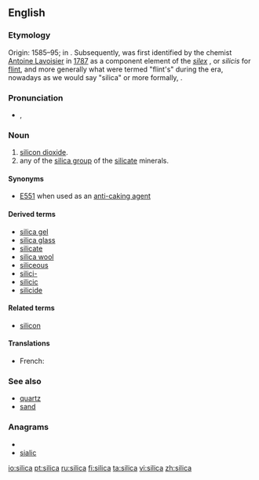 ==English==

===Etymology===
Origin: 1585–95; in {{etyl|la}} {{term|silex||hard stone, flint|lang=la}}. Subsequently, {{term|silicon}} was first identified by the chemist [[w:Antoine Lavoisier|Antoine Lavoisier]] in [[w:1787|1787]] as a component element of the ''[[silex]]''<!-- refs (see the several @ http://dictionary.reference.com/browse/silex): esp. Dictionary.com Unabridged (v 1.1) - Cite This Source
si·lex      
–noun
flint; silica.
[Origin: 1585–95; < L silex, s. silic- hard stone, flint, boulder] -->, or ''silicis'' for [[flint]], and more generally what were termed "flint's" during the era, nowadays as we would say "silica" or more formally, {{term|silicate}}.

===Pronunciation===
* {{a|UK}} {{IPA|/ˈsɪl.ɪ.kə/}}, {{SAMPA|/"sIl.I.k@/}}

===Noun===
{{en-noun|silicas|-}}

# [[silicon dioxide]].
# any of the [[silica group]] of the [[silicate]] minerals.

====Synonyms====
*[[E551]] when used as an [[anti-caking agent]]

====Derived terms====
*[[silica gel]]
*[[silica glass]]
*[[silicate]]
*[[silica wool]]
*[[siliceous]]
*[[silici-]]
*[[silicic]]
*[[silicide]]

====Related terms====
*[[silicon]]

====Translations====
{{trans-top|silicon dioxide}}
* French: {{t+|fr|silice|f}}
{{trans-mid}}
{{trans-bottom}}

{{trans-top|silica group of the silicate minerals}}
{{trans-mid}}
{{trans-bottom}}

===See also===
*[[quartz]]
*[[sand]]

===Anagrams===
* {{alphagram|aciils}}
* [[sialic#English|sialic]]

[[io:silica]]
[[pt:silica]]
[[ru:silica]]
[[fi:silica]]
[[ta:silica]]
[[vi:silica]]
[[zh:silica]]